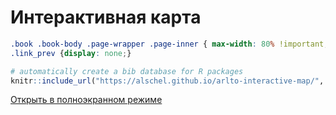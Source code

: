 # Интерактивная карта {#interactive-map}

```css
.book .book-body .page-wrapper .page-inner { max-width: 80% !important; }
.link_prev {display: none;}
```

```r
# automatically create a bib database for R packages 
knitr::include_url("https://alschel.github.io/arlto-interactive-map/", height = "700px")
```

[Открыть в полноэкранном режиме](https://alschel.github.io/arlto-interactive-map/){target="_blank"}